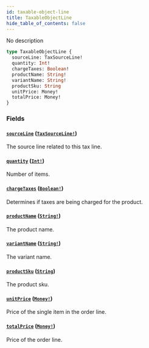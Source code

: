 ```yaml
---
id: taxable-object-line
title: TaxableObjectLine
hide_table_of_contents: false
---
```


No description

```graphql
type TaxableObjectLine {
  sourceLine: TaxSourceLine!
  quantity: Int!
  chargeTaxes: Boolean!
  productName: String!
  variantName: String!
  productSku: String
  unitPrice: Money!
  totalPrice: Money!
}
```

### Fields

#### [`sourceLine`](#) ([`TaxSourceLine!`](../../../developer/api-reference/unions/tax-source-line))

The source line related to this tax line.

#### [`quantity`](#) ([`Int!`](../../../developer/api-reference/scalars/int))

Number of items.

#### [`chargeTaxes`](#) ([`Boolean!`](../../../developer/api-reference/scalars/boolean))

Determines if taxes are being charged for the product.

#### [`productName`](#) ([`String!`](../../../developer/api-reference/scalars/string))

The product name.

#### [`variantName`](#) ([`String!`](../../../developer/api-reference/scalars/string))

The variant name.

#### [`productSku`](#) ([`String`](../../../developer/api-reference/scalars/string))

The product sku.

#### [`unitPrice`](#) ([`Money!`](../../../developer/api-reference/objects/money))

Price of the single item in the order line.

#### [`totalPrice`](#) ([`Money!`](../../../developer/api-reference/objects/money))

Price of the order line.
